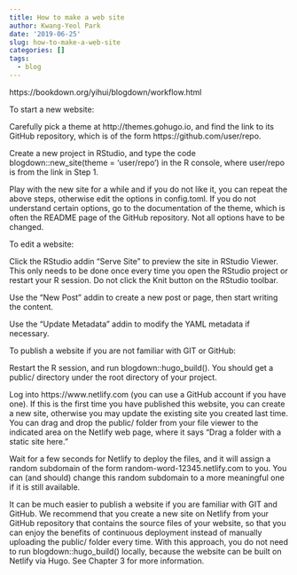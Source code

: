 ```yaml
---
title: How to make a web site
author: Kwang-Yeol Park
date: '2019-06-25'
slug: how-to-make-a-web-site
categories: []
tags:
  - blog
---
```


https://bookdown.org/yihui/blogdown/workflow.html

To start a new website:

Carefully pick a theme at http://themes.gohugo.io, and find the link to its GitHub repository, which is of the form https://github.com/user/repo.

Create a new project in RStudio, and type the code blogdown::new_site(theme = 'user/repo') in the R console, where user/repo is from the link in Step 1.

Play with the new site for a while and if you do not like it, you can repeat the above steps, otherwise edit the options in config.toml. If you do not understand certain options, go to the documentation of the theme, which is often the README page of the GitHub repository. Not all options have to be changed.

To edit a website:

Click the RStudio addin “Serve Site” to preview the site in RStudio Viewer. This only needs to be done once every time you open the RStudio project or restart your R session. Do not click the Knit button on the RStudio toolbar.

Use the “New Post” addin to create a new post or page, then start writing the content.

Use the “Update Metadata” addin to modify the YAML metadata if necessary.

To publish a website if you are not familiar with GIT or GitHub:

Restart the R session, and run blogdown::hugo_build(). You should get a public/ directory under the root directory of your project.

Log into https://www.netlify.com (you can use a GitHub account if you have one). If this is the first time you have published this website, you can create a new site, otherwise you may update the existing site you created last time. You can drag and drop the public/ folder from your file viewer to the indicated area on the Netlify web page, where it says “Drag a folder with a static site here.”

Wait for a few seconds for Netlify to deploy the files, and it will assign a random subdomain of the form random-word-12345.netlify.com to you. You can (and should) change this random subdomain to a more meaningful one if it is still available.

It can be much easier to publish a website if you are familiar with GIT and GitHub. We recommend that you create a new site on Netlify from your GitHub repository that contains the source files of your website, so that you can enjoy the benefits of continuous deployment instead of manually uploading the public/ folder every time. With this approach, you do not need to run blogdown::hugo_build() locally, because the website can be built on Netlify via Hugo. See Chapter 3 for more information.
